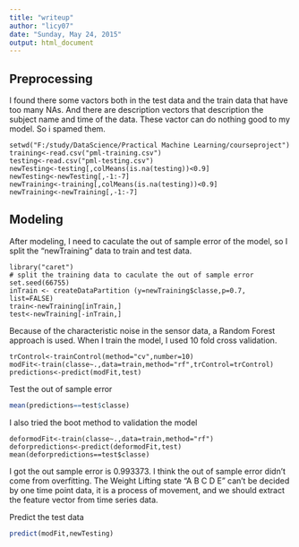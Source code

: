 ```yaml
---
title: "writeup"
author: "licy07"
date: "Sunday, May 24, 2015"
output: html_document
---
```

## Preprocessing
I found there some vactors both in the test data and the train data that have too many NAs. And there are description vectors that description the subject name and time of the data. These vactor can do nothing good to my model. So i spamed them.
```
setwd("F:/study/DataScience/Practical Machine Learning/courseproject")
training<-read.csv("pml-training.csv")
testing<-read.csv("pml-testing.csv")
newTesting<-testing[,colMeans(is.na(testing))<0.9]
newTesting<-newTesting[,-1:-7]
newTraining<-training[,colMeans(is.na(testing))<0.9]
newTraining<-newTraining[,-1:-7]
```
## Modeling
After modeling, I need to caculate the out of sample error of the model, so I split the "newTraining" data to train and test data.
```
library("caret")
# split the training data to caculate the out of sample error
set.seed(66755)
inTrain <- createDataPartition (y=newTraining$classe,p=0.7, list=FALSE)
train<-newTraining[inTrain,]
test<-newTraining[-inTrain,]
```
Because of the characteristic noise in the sensor data, a Random Forest approach is used. When I train the model, I used 10 fold cross validation.
```
trControl<-trainControl(method="cv",number=10)
modFit<-train(classe~.,data=train,method="rf",trControl=trControl)
predictions<-predict(modFit,test)
```
Test the out of sample error
```r
mean(predictions==test$classe)
```
I also tried the boot method to validation the model

```
deformodFit<-train(classe~.,data=train,method="rf")
deforpredictions<-predict(deformodFit,test)
mean(deforpredictions==test$classe)
```
I got the out sample error is 0.993373.
I think the out of sample error didn't come from overfitting. The Weight Lifting state "A B C D E" can't be decided by one time point data, it is a process of movement, and we should extract the feature vector from time series data.

Predict the test data
```r
predict(modFit,newTesting)
```


